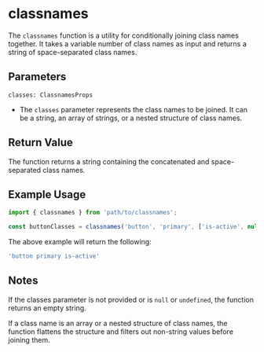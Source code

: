 
<Meta title="utilities/classnames" />

# classnames

The `classnames` function is a utility for conditionally joining class names together. It takes a variable number of class names as input and returns a string of space-separated class names.

## Parameters

`classes: ClassnamesProps`

- The `classes` parameter represents the class names to be joined. It can be a string, an array of strings, or a nested structure of class names.

## Return Value

The function returns a string containing the concatenated and space-separated class names.

## Example Usage

```typescript
import { classnames } from 'path/to/classnames';

const buttonClasses = classnames('button', 'primary', ['is-active', null, undefined], 1);
```

The above example will return the following:

```typescript
'button primary is-active'
```

## Notes

If the classes parameter is not provided or is `null` or `undefined`, the function returns an empty string.

If a class name is an array or a nested structure of class names, the function flattens the structure and filters out non-string values before joining them.